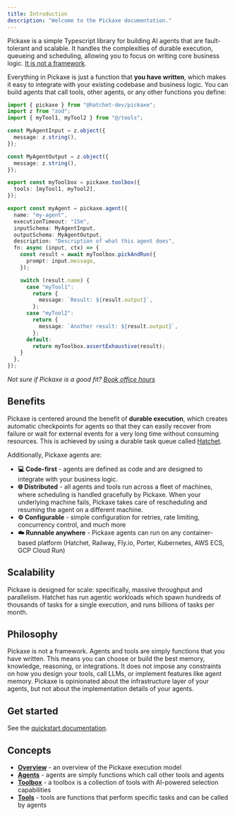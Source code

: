 ```yaml
---
title: Introduction
description: "Welcome to the Pickaxe documentation."
---
```


Pickaxe is a simple Typescript library for building AI agents that are fault-tolerant and scalable. It handles the complexities of durable execution, queueing and scheduling, allowing you to focus on writing core business logic. [It is not a framework](#philosophy).

Everything in Pickaxe is just a function that **you have written**, which makes it easy to integrate with your existing codebase and business logic. You can build agents that call tools, other agents, or any other functions you define:

```ts
import { pickaxe } from "@hatchet-dev/pickaxe";
import z from "zod";
import { myTool1, myTool2 } from "@/tools";

const MyAgentInput = z.object({
  message: z.string(),
});

const MyAgentOutput = z.object({
  message: z.string(),
});

export const myToolbox = pickaxe.toolbox({
  tools: [myTool1, myTool2],
});

export const myAgent = pickaxe.agent({
  name: "my-agent",
  executionTimeout: "15m",
  inputSchema: MyAgentInput,
  outputSchema: MyAgentOutput,
  description: "Description of what this agent does",
  fn: async (input, ctx) => {
    const result = await myToolbox.pickAndRun({
      prompt: input.message,
    });

    switch (result.name) {
      case "myTool1":
        return {
          message: `Result: ${result.output}`,
        };
      case "myTool2":
        return {
          message: `Another result: ${result.output}`,
        };
      default:
        return myToolbox.assertExhaustive(result);
    }
  },
});
```

_Not sure if Pickaxe is a good fit? [Book office hours](https://cal.com/team/hatchet/office-hours)_

## Benefits

Pickaxe is centered around the benefit of **durable execution**, which creates automatic checkpoints for agents so that they can easily recover from failure or wait for external events for a very long time without consuming resources. This is achieved by using a durable task queue called [Hatchet](https://github.com/hatchet-dev/hatchet).

Additionally, Pickaxe agents are:

- **💻 Code-first** - agents are defined as code and are designed to integrate with your business logic.
- **🌐 Distributed** - all agents and tools run across a fleet of machines, where scheduling is handled gracefully by Pickaxe. When your underlying machine fails, Pickaxe takes care of rescheduling and resuming the agent on a different machine.
- **⚙️ Configurable** - simple configuration for retries, rate limiting, concurrency control, and much more
- **☁️ Runnable anywhere** - Pickaxe agents can run on any container-based platform (Hatchet, Railway, Fly.io, Porter, Kubernetes, AWS ECS, GCP Cloud Run)

## Scalability

Pickaxe is designed for scale: specifically, massive throughput and parallelism. Hatchet has run agentic workloads which spawn hundreds of thousands of tasks for a single execution, and runs billions of tasks per month.

## Philosophy

Pickaxe is not a framework. Agents and tools are simply functions that you have written. This means you can choose or build the best memory, knowledge, reasoning, or integrations. It does not impose any constraints on how you design your tools, call LLMs, or implement features like agent memory. Pickaxe is opinionated about the infrastructure layer of your agents, but not about the implementation details of your agents.

## Get started

See the [quickstart documentation](./quickstart).

## Concepts

- [**Overview**](./concepts/overview) - an overview of the Pickaxe execution model
- [**Agents**](./concepts/agents) - agents are simply functions which call other tools and agents
- [**Toolbox**](./concepts/toolbox) - a toolbox is a collection of tools with AI-powered selection capabilities
- [**Tools**](./concepts/tools) - tools are functions that perform specific tasks and can be called by agents
